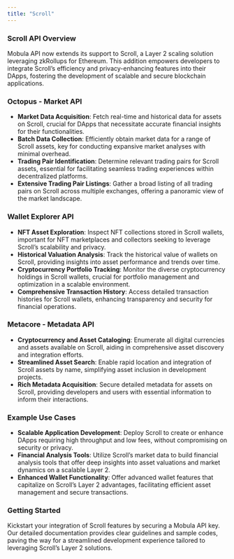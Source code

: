 ```yaml
---
title: "Scroll"
---
```


### Scroll API Overview

Mobula API now extends its support to Scroll, a Layer 2 scaling solution leveraging zkRollups for Ethereum. This addition empowers developers to integrate Scroll’s efficiency and privacy-enhancing features into their DApps, fostering the development of scalable and secure blockchain applications.

### Octopus - Market API

- **Market Data Acquisition**: Fetch real-time and historical data for assets on Scroll, crucial for DApps that necessitate accurate financial insights for their functionalities.
- **Batch Data Collection**: Efficiently obtain market data for a range of Scroll assets, key for conducting expansive market analyses with minimal overhead.
- **Trading Pair Identification**: Determine relevant trading pairs for Scroll assets, essential for facilitating seamless trading experiences within decentralized platforms.
- **Extensive Trading Pair Listings**: Gather a broad listing of all trading pairs on Scroll across multiple exchanges, offering a panoramic view of the market landscape.

### Wallet Explorer API

- **NFT Asset Exploration**: Inspect NFT collections stored in Scroll wallets, important for NFT marketplaces and collectors seeking to leverage Scroll’s scalability and privacy.
- **Historical Valuation Analysis**: Track the historical value of wallets on Scroll, providing insights into asset performance and trends over time.
- **Cryptocurrency Portfolio Tracking**: Monitor the diverse cryptocurrency holdings in Scroll wallets, crucial for portfolio management and optimization in a scalable environment.
- **Comprehensive Transaction History**: Access detailed transaction histories for Scroll wallets, enhancing transparency and security for financial operations.

### Metacore - Metadata API

- **Cryptocurrency and Asset Cataloging**: Enumerate all digital currencies and assets available on Scroll, aiding in comprehensive asset discovery and integration efforts.
- **Streamlined Asset Search**: Enable rapid location and integration of Scroll assets by name, simplifying asset inclusion in development projects.
- **Rich Metadata Acquisition**: Secure detailed metadata for assets on Scroll, providing developers and users with essential information to inform their interactions.

### Example Use Cases

- **Scalable Application Development**: Deploy Scroll to create or enhance DApps requiring high throughput and low fees, without compromising on security or privacy.
- **Financial Analysis Tools**: Utilize Scroll’s market data to build financial analysis tools that offer deep insights into asset valuations and market dynamics on a scalable Layer 2.
- **Enhanced Wallet Functionality**: Offer advanced wallet features that capitalize on Scroll’s Layer 2 advantages, facilitating efficient asset management and secure transactions.

### Getting Started

Kickstart your integration of Scroll features by securing a Mobula API key. Our detailed documentation provides clear guidelines and sample codes, paving the way for a streamlined development experience tailored to leveraging Scroll’s Layer 2 solutions.

